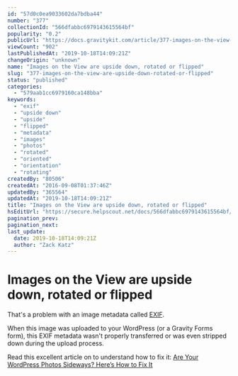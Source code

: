 ```yaml
---
id: "57d0c0ea9033602da7bdba44"
number: "377"
collectionId: "566dfabbc6979143615564bf"
popularity: "0.2"
publicUrl: "https://docs.gravitykit.com/article/377-images-on-the-view-are-upside-down-rotated-or-flipped"
viewCount: "902"
lastPublishedAt: "2019-10-18T14:09:21Z"
changeOrigin: "unknown"
name: "Images on the View are upside down, rotated or flipped"
slug: "377-images-on-the-view-are-upside-down-rotated-or-flipped"
status: "published"
categories: 
  - "579aab1cc6979160ca148bba"
keywords: 
  - "exif"
  - "upside down"
  - "upside"
  - "flipped"
  - "metadata"
  - "images"
  - "photos"
  - "rotated"
  - "oriented"
  - "orientation"
  - "rotating"
createdBy: "80506"
createdAt: "2016-09-08T01:37:46Z"
updatedBy: "365564"
updatedAt: "2019-10-18T14:09:21Z"
title: "Images on the View are upside down, rotated or flipped"
hsEditUrl: "https://secure.helpscout.net/docs/566dfabbc6979143615564bf/article/57d0c0ea9033602da7bdba44"
pagination_prev: 
pagination_next: 
last_update:
  date: 2019-10-18T14:09:21Z
  author: "Zack Katz"
---
```


# Images on the View are upside down, rotated or flipped

That's a problem with an image metadata called [EXIF](https://en.wikipedia.org/wiki/Exif).

When this image was uploaded to your WordPress (or a Gravity Forms form), this EXIF metadata wasn't properly transferred or was even stripped down during the upload process.

Read this excellent article on to understand how to fix it: [Are Your WordPress Photos Sideways? Here’s How to Fix It](https://techphotoguy.com/wordpress-photos-sideways/)